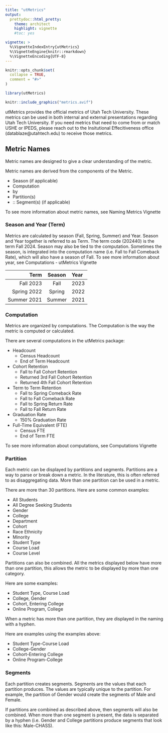 ```yaml
---
title: "utMetrics"
output: 
  prettydoc::html_pretty:
    theme: architect
    highlight: vignette
    #toc: yes

vignette: >
  %\VignetteIndexEntry{utMetrics}
  %\VignetteEngine{knitr::rmarkdown}
  %\VignetteEncoding{UTF-8}
---
```


```r
knitr::opts_chunk$set(
  collapse = TRUE,
  comment = "#>"
)
```

```r
library(utMetrics)
```

```r
knitr::include_graphics("metrics.avif")
```

utMetrics provides the official metrics of Utah Tech University. These metrics can be used in both internal and external presentations regarding Utah Tech University. If you need metrics that need to come from or match USHE or IPEDS, please reach out to the Insitutional Effecitiveness office (datablaze@utahtech.edu) to receive those metrics.

## Metric Names

Metric names are designed to give a clear understanding of the metric.

Metric names are derived from the components of the Metric.

- Season (if applicable)
- Computation
- by
- Partition(s)
- :: Segment(s) (if applicable)

To see more information about metric names, see Naming Metrics Vignette

### Season and Year (Term)

Metrics are calculated by season (Fall, Spring, Summer) and Year. Season and Year together is referred to as Term. The term code (202440) is the term Fall 2024. Season may also be tied to the computation. Sometimes the season, is integrated into the computation name (i.e. Fall to Fall Comeback Rate), which will also have a season of Fall. To see more information about year, see Computations - utMetrics Vignette 

| Term | Season | Year |
| -------: | :------: | :------ |
| Fall 2023 | Fall | 2023 |
| Spring 2022 | Spring | 2022 |
| Summer 2021 | Summer | 2021 |

### Computation

Metrics are organized by computations. The Computation is the way the metric is computed or calculated.

There are several computations in the utMetrics package:

- Headcount 
  - Census Headcount
  - End of Term Headcount
- Cohort Retention
  - Fall to Fall Cohort Retention
  - Returned 3rd Fall Cohort Retention
  - Returned 4th Fall Cohort Retention
- Term to Term Retention
  - Fall to Spring Comeback Rate
  - Fall to Fall Comeback Rate
  - Fall to Spring Return Rate
  - Fall to Fall Return Rate
- Graduation Rate
  - 150% Graduation Rate
- Full-Time Equivalent (FTE)
  - Census FTE
  - End of Term FTE
  
To see more information about computations, see Computations Vignette
  
### Partition

Each metric can be displayed by partitions and segments. Partitions are a way to parse or break down a metric. In the literature, this is often referred to as disaggregating data. More than one partition can be used in a metric.

There are more than 30 partitions. Here are some common examples:

- All Students
- All Degree Seeking Students
- Gender
- College
- Department
- Cohort
- Race Ethnicity
- Minority
- Student Type
- Course Load
- Course Level

Partitions can also be combined. All the metrics displayed below have more than one partition, this allows the metric to be displayed by more than one category.

Here are some examples:

- Student Type, Course Load
- College, Gender
- Cohort, Entering College
- Online Program, College

When a metric has more than one partition, they are displayed in the naming with a hyphen. 

Here are examples using the examples above:

- Student Type-Course Load
- College-Gender
- Cohort-Entering College
- Online Program-College

### Segments
Each partition creates segments. Segments are the values that each partition produces. The values are typically unique to the partition. For example, the partition of Gender would create the segments of Male and Female.

If partitions are combined as described above, then segments will also be combined. When more than one segment is present, the data is separated by a hyphen (i.e. Gender and College partitions produce segments that look like this: Male-CHASS).
